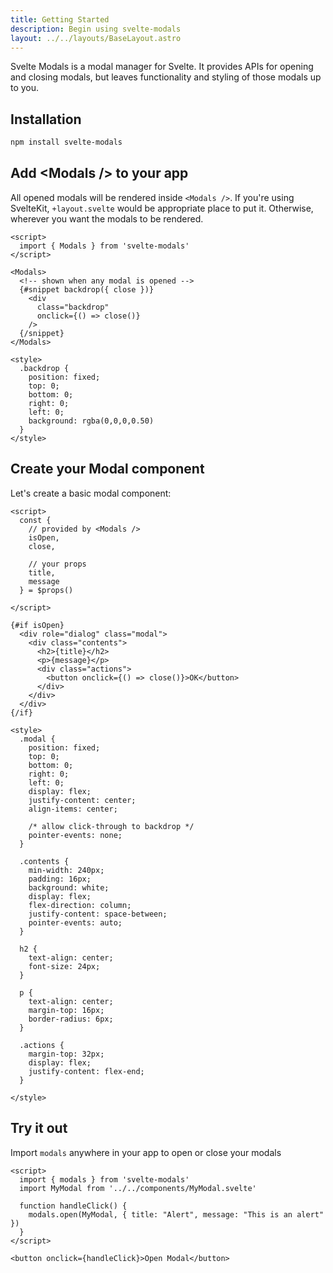 ```yaml
---
title: Getting Started
description: Begin using svelte-modals
layout: ../../layouts/BaseLayout.astro
---
```


Svelte Modals is a modal manager for Svelte. It provides APIs for opening and closing modals, but leaves functionality
and styling of those modals up to you.

## Installation

```bash
npm install svelte-modals
```

## Add \<Modals /> to your app

All opened modals will be rendered inside `<Modals />`. If you're using SvelteKit, `+layout.svelte` would be appropriate
place to put it. Otherwise, wherever you want the modals to be rendered.

```svelte title="App.svelte"
<script>
  import { Modals } from 'svelte-modals'
</script>

<Modals>
  <!-- shown when any modal is opened -->
  {#snippet backdrop({ close })}
    <div
      class="backdrop"
      onclick={() => close()}
    />
  {/snippet}
</Modals>

<style>
  .backdrop {
    position: fixed;
    top: 0;
    bottom: 0;
    right: 0;
    left: 0;
    background: rgba(0,0,0,0.50)
  }
</style>
```

## Create your Modal component

Let's create a basic modal component:

```svelte title="MyModal.svelte"
<script>
  const {
    // provided by <Modals />
    isOpen,
    close,

    // your props
    title,
    message
  } = $props()

</script>

{#if isOpen}
  <div role="dialog" class="modal">
    <div class="contents">
      <h2>{title}</h2>
      <p>{message}</p>
      <div class="actions">
        <button onclick={() => close()}>OK</button>
      </div>
    </div>
  </div>
{/if}

<style>
  .modal {
    position: fixed;
    top: 0;
    bottom: 0;
    right: 0;
    left: 0;
    display: flex;
    justify-content: center;
    align-items: center;

    /* allow click-through to backdrop */
    pointer-events: none;
  }

  .contents {
    min-width: 240px;
    padding: 16px;
    background: white;
    display: flex;
    flex-direction: column;
    justify-content: space-between;
    pointer-events: auto;
  }

  h2 {
    text-align: center;
    font-size: 24px;
  }

  p {
    text-align: center;
    margin-top: 16px;
    border-radius: 6px;
  }

  .actions {
    margin-top: 32px;
    display: flex;
    justify-content: flex-end;
  }

</style>
```

## Try it out

Import `modals` anywhere in your app to open or close your modals

```svelte live 
<script>
  import { modals } from 'svelte-modals'
  import MyModal from '../../components/MyModal.svelte'

  function handleClick() {     
    modals.open(MyModal, { title: "Alert", message: "This is an alert" })
  }
</script>

<button onclick={handleClick}>Open Modal</button>
```